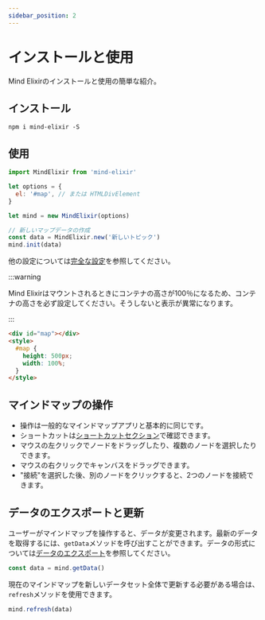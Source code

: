 ```yaml
---
sidebar_position: 2
---
```



# インストールと使用

Mind Elixirのインストールと使用の簡単な紹介。

## インストール

```
npm i mind-elixir -S
```

## 使用

```js
import MindElixir from 'mind-elixir'

let options = {
  el: '#map', // または HTMLDivElement
}

let mind = new MindElixir(options)

// 新しいマップデータの作成
const data = MindElixir.new('新しいトピック')
mind.init(data)
```

他の設定については[完全な設定](../api/mind-elixir.options.md)を参照してください。

:::warning

Mind Elixirはマウントされるときにコンテナの高さが100％になるため、コンテナの高さを必ず設定してください。そうしないと表示が異常になります。

:::

```html
<div id="map"></div>
<style>
  #map {
    height: 500px;
    width: 100%;
  }
</style>
```

## マインドマップの操作

- 操作は一般的なマインドマップアプリと基本的に同じです。
- ショートカットは[ショートカットセクション](../guides/shortcuts.md)で確認できます。
- マウスの左クリックでノードをドラッグしたり、複数のノードを選択したりできます。
- マウスの右クリックでキャンバスをドラッグできます。
- "接続"を選択した後、別のノードをクリックすると、2つのノードを接続できます。

<MindElixirShowcase />


## データのエクスポートと更新

ユーザーがマインドマップを操作すると、データが変更されます。最新のデータを取得するには、`getData`メソッドを呼び出すことができます。データの形式については[データのエクスポート](../guides/data-export.md)を参照してください。

```js
const data = mind.getData()
```

現在のマインドマップを新しいデータセット全体で更新する必要がある場合は、`refresh`メソッドを使用できます。

```js
mind.refresh(data)
```